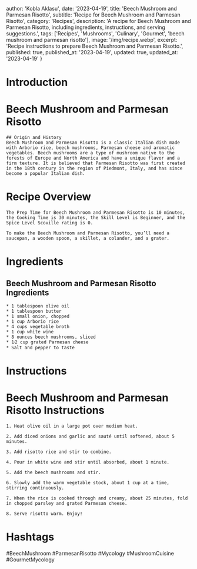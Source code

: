 
  author: 'Kobla Aklasu',
  date: '2023-04-19',
  title: 'Beech Mushroom and Parmesan Risotto',
  subtitle: 'Recipe for Beech Mushroom and Parmesan Risotto',
  category: 'Recipes',
  description: 'A recipe for Beech Mushroom and Parmesan Risotto, including ingredients, instructions, and serving suggestions.',
  tags: ['Recipes', 'Mushrooms', 'Culinary', 'Gourmet', 'beech mushroom and parmesan risotto'],
  image: '/img/recipe.webp',
  excerpt: 'Recipe instructions to prepare Beech Mushroom and Parmesan Risotto.',
  published: true,
  published_at: '2023-04-19',
  updated: true,
  updated_at: '2023-04-19'
}


  # Introduction

# Beech Mushroom and Parmesan Risotto
    
    ## Origin and History
    Beech Mushroom and Parmesan Risotto is a classic Italian dish made with Arborio rice, beech mushrooms, Parmesan cheese and aromatic vegetables. Beech mushrooms are a type of mushroom native to the forests of Europe and North America and have a unique flavor and a firm texture. It is believed that Parmesan Risotto was first created in the 18th century in the region of Piedmont, Italy, and has since become a popular Italian dish.

# Recipe Overview

    The Prep Time for Beech Mushroom and Parmesan Risotto is 10 minutes, the Cooking Time is 30 minutes, the Skill Level is Beginner, and the Spice Level Scoville rating is 0.
    
    To make the Beech Mushroom and Parmesan Risotto, you’ll need a saucepan, a wooden spoon, a skillet, a colander, and a grater.

# Ingredients

## Beech Mushroom and Parmesan Risotto Ingredients
    * 1 tablespoon olive oil
    * 1 tablespoon butter
    * 1 small onion, chopped
    * 1 cup Arborio rice
    * 4 cups vegetable broth
    * 1 cup white wine
    * 8 ounces beech mushrooms, sliced
    * 1⁄2 cup grated Parmesan cheese
    * Salt and pepper to taste

# Instructions

# Beech Mushroom and Parmesan Risotto Instructions
    
    1. Heat olive oil in a large pot over medium heat.
    
    2. Add diced onions and garlic and sauté until softened, about 5 minutes.
    
    3. Add risotto rice and stir to combine.
    
    4. Pour in white wine and stir until absorbed, about 1 minute.
    
    5. Add the beech mushrooms and stir.
    
    6. Slowly add the warm vegetable stock, about 1 cup at a time, stirring continuously.
    
    7. When the rice is cooked through and creamy, about 25 minutes, fold in chopped parsley and grated Parmesan cheese.
    
    8. Serve risotto warm. Enjoy!

# Hashtags

#BeechMushroom #ParmesanRisotto #Mycology #MushroomCuisine #GourmetMycology



